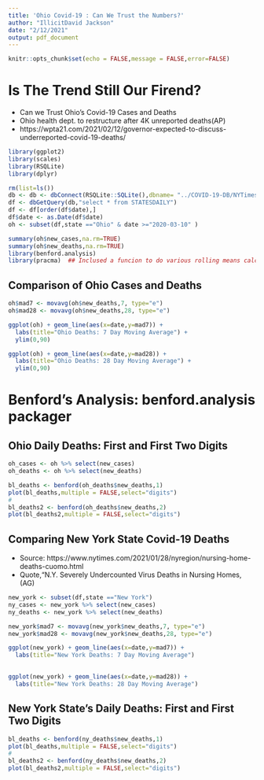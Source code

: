 ```yaml
---
title: 'Ohio Covid-19 : Can We Trust the Numbers?'
author: "IllicitDavid Jackson"
date: "2/12/2021"
output: pdf_document
---
```


```r
knitr::opts_chunk$set(echo = FALSE,message = FALSE,error=FALSE)
```

# Is The Trend Still Our Firend?
* Can we Trust Ohio's Covid-19 Cases and Deaths
* Ohio health dept. to restructure after 4K unreported deaths(AP)
* https://wpta21.com/2021/02/12/governor-expected-to-discuss-underreported-covid-19-deaths/

```r
library(ggplot2)
library(scales)
library(RSQLite)
library(dplyr)
```
```r
rm(list=ls())
db <- db <- dbConnect(RSQLite::SQLite(),dbname= "../COVID-19-DB/NYTimes.sqlite3")
df <- dbGetQuery(db,"select * from STATESDAILY")
df <- df[order(df$date),]
df$date <- as.Date(df$date)
oh <- subset(df,state =="Ohio" & date >="2020-03-10" )

summary(oh$new_cases,na.rm=TRUE)
summary(oh$new_deaths,na.rm=TRUE)
library(benford.analysis)
library(pracma)  ## Inclused a funcion to do various rolling means calc.
```

## Comparison of Ohio Cases and Deaths

```r
oh$mad7 <- movavg(oh$new_deaths,7, type="e")
oh$mad28 <- movavg(oh$new_deaths,28, type="e")

ggplot(oh) + geom_line(aes(x=date,y=mad7)) +
  labs(title="Ohio Deaths: 7 Day Moving Average") +
  ylim(0,90)

ggplot(oh) + geom_line(aes(x=date,y=mad28)) +
  labs(title="Ohio Deaths: 28 Day Moving Average") +
  ylim(0,90)

```

# Benford's Analysis: benford.analysis packager
## Ohio Daily Deaths: First and First Two Digits

```r
oh_cases <- oh %>% select(new_cases)
oh_deaths <- oh %>% select(new_deaths)

bl_deaths <- benford(oh_deaths$new_deaths,1)
plot(bl_deaths,multiple = FALSE,select="digits")
#
bl_deaths2 <- benford(oh_deaths$new_deaths,2)
plot(bl_deaths2,multiple = FALSE,select="digits")
```

## Comparing New York State Covid-19 Deaths
* Source: https://www.nytimes.com/2021/01/28/nyregion/nursing-home-deaths-cuomo.html
* Quote,"N.Y. Severely Undercounted Virus Deaths in Nursing Homes,(AG)


```r
new_york <- subset(df,state =="New York")
ny_cases <- new_york %>% select(new_cases)
ny_deaths <- new_york %>% select(new_deaths)

```

```r
new_york$mad7 <- movavg(new_york$new_deaths,7, type="e")
new_york$mad28 <- movavg(new_york$new_deaths,28, type="e")

ggplot(new_york) + geom_line(aes(x=date,y=mad7)) +
  labs(title="New York Deaths: 7 Day Moving Average") 
  

ggplot(new_york) + geom_line(aes(x=date,y=mad28)) +
  labs(title="New York Deaths: 28 Day Moving Average")

```
## New York State's Daily Deaths: First and First Two Digits

```r
bl_deaths <- benford(ny_deaths$new_deaths,1)
plot(bl_deaths,multiple = FALSE,select="digits")
#
bl_deaths2 <- benford(ny_deaths$new_deaths,2)
plot(bl_deaths2,multiple = FALSE,select="digits")
```


